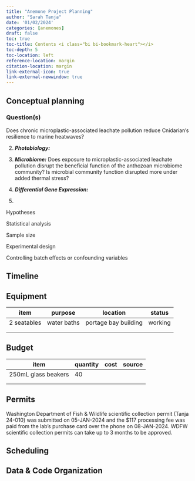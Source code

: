 ```yaml
---
title: "Anemone Project Planning"
author: "Sarah Tanja"
date: '01/02/2024'
categories: [anemones]
draft: false
toc: true
toc-title: Contents <i class="bi bi-bookmark-heart"></i>
toc-depth: 5
toc-location: left
reference-location: margin
citation-location: margin
link-external-icon: true
link-external-newwindow: true
---
```


## Conceptual planning

### Question(s)

Does chronic microplastic-associated leachate pollution reduce Cnidarian's resilience to marine heatwaves?

2.  ***Photobiology:***

3.  ***Microbiome:*** Does exposure to microplastic-associated leachate pollution disrupt the beneficial function of the anthozoan microbiome community? Is microbial community function disrupted more under added thermal stress?

4.  ***Differential Gene Expression:***

5.  

Hypotheses

Statistical analysis

Sample size

Experimental design

Controlling batch effects or confounding variables

## Timeline

## Equipment

| item        | purpose     | location             | status  |
|-------------|-------------|----------------------|---------|
| 2 seatables | water baths | portage bay building | working |
|             |             |                      |         |
|             |             |                      |         |

## Budget

| item                | quantity | cost | source |
|---------------------|----------|------|--------|
| 250mL glass beakers | 40       |      |        |
|                     |          |      |        |
|                     |          |      |        |

## Permits

Washington Department of Fish & Wildlife scientific collection permit (Tanja 24-010) was submitted on 05-JAN-2024 and the \$117 processing fee was paid from the lab's purchase card over the phone on 08-JAN-2024. WDFW scientific collection permits can take up to 3 months to be approved.

## Scheduling

## Data & Code Organization
